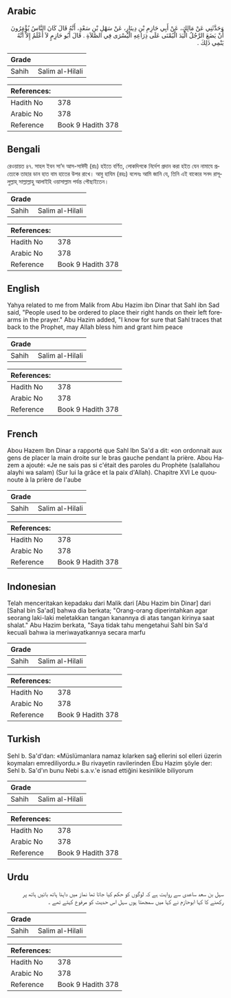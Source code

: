 ## Arabic


<div dir="rtl" lang="ar" style={{fontSize:'larger',backgroundColor:'#f8f9fa',padding:20}}>
وَحَدَّثَنِي عَنْ مَالِكٍ، عَنْ أَبِي حَازِمِ بْنِ دِينَارٍ، عَنْ سَهْلِ بْنِ سَعْدٍ، أَنَّهُ قَالَ كَانَ النَّاسُ يُؤْمَرُونَ أَنْ يَضَعَ الرَّجُلُ الْيَدَ الْيُمْنَى عَلَى ذِرَاعِهِ الْيُسْرَى فِي الصَّلاَةِ ‏.‏ قَالَ أَبُو حَازِمٍ لاَ أَعْلَمُ إِلاَّ أَنَّهُ يَنْمِي ذَلِكَ ‏.‏
</div>
<div style={{backgroundColor:'#f8f9fa',padding:20, marginBottom: 10}}><table> <thead> <tr> <th>Grade</th> <th></th> </tr> </thead> <tbody> <tr><td>Sahih</td><td>Salim al-Hilali</td></tr></tbody></table><table> <thead> <tr> <th>References:</th> <th></th> </tr> </thead> <tbody><tr><td>Hadith No</td><td>378</td></tr><tr><td>Arabic No</td><td>378</td></tr><tr><td>Reference</td><td>Book 9 Hadith 378</td></tr></tbody></table></div>

## Bengali


<div dir="ltr" lang="bn" style={{fontSize:'larger',backgroundColor:'#f8f9fa',padding:20}}>
রেওয়ায়ত ৪৭. সাহল ইবন সা’দ আস-সাঈদী (রাঃ) হইতে বর্ণিত, লোকদিগকে নির্দেশ প্রদান করা হইত যেন নামাযে প্রত্যেকে তাহার ডান হাত বাম হাতের উপর রাখে। আবু হাযিম (রহঃ) বলেনঃ আমি জানি যে, তিনি এই বাক্যের সনদ রাসূলুল্লাহ্ সাল্লাল্লাহু আলাইহি ওয়াসাল্লাম পর্যন্ত পৌছাইতেন।
</div>
<div style={{backgroundColor:'#f8f9fa',padding:20, marginBottom: 10}}><table> <thead> <tr> <th>Grade</th> <th></th> </tr> </thead> <tbody> <tr><td>Sahih</td><td>Salim al-Hilali</td></tr></tbody></table><table> <thead> <tr> <th>References:</th> <th></th> </tr> </thead> <tbody><tr><td>Hadith No</td><td>378</td></tr><tr><td>Arabic No</td><td>378</td></tr><tr><td>Reference</td><td>Book 9 Hadith 378</td></tr></tbody></table></div>

## English


<div dir="ltr" lang="en" style={{fontSize:'larger',backgroundColor:'#f8f9fa',padding:20}}>
Yahya related to me from Malik from Abu Hazim ibn Dinar that Sahl ibn Sad said, "People used to be ordered to place their right hands on their left forearms in the prayer." Abu Hazim added, "I know for sure that Sahl traces that back to the Prophet, may Allah bless him and grant him peace
</div>
<div style={{backgroundColor:'#f8f9fa',padding:20, marginBottom: 10}}><table> <thead> <tr> <th>Grade</th> <th></th> </tr> </thead> <tbody> <tr><td>Sahih</td><td>Salim al-Hilali</td></tr></tbody></table><table> <thead> <tr> <th>References:</th> <th></th> </tr> </thead> <tbody><tr><td>Hadith No</td><td>378</td></tr><tr><td>Arabic No</td><td>378</td></tr><tr><td>Reference</td><td>Book 9 Hadith 378</td></tr></tbody></table></div>

## French


<div dir="ltr" lang="fr" style={{fontSize:'larger',backgroundColor:'#f8f9fa',padding:20}}>
Abou Hazem Ibn Dinar a rapporté que Sahl Ibn Sa'd a dit: «on ordonnait aux gens de placer la main droite sur le bras gauche pendant la prière. Abou Hazem a ajouté: «Je ne sais pas si c'était des paroles du Prophète (salallahou alayhi wa salam) (Sur lui la grâce et la paix d'Allah). Chapitre XVI Le quounoute à la prière de l'aube
</div>
<div style={{backgroundColor:'#f8f9fa',padding:20, marginBottom: 10}}><table> <thead> <tr> <th>Grade</th> <th></th> </tr> </thead> <tbody> <tr><td>Sahih</td><td>Salim al-Hilali</td></tr></tbody></table><table> <thead> <tr> <th>References:</th> <th></th> </tr> </thead> <tbody><tr><td>Hadith No</td><td>378</td></tr><tr><td>Arabic No</td><td>378</td></tr><tr><td>Reference</td><td>Book 9 Hadith 378</td></tr></tbody></table></div>

## Indonesian


<div dir="ltr" lang="id" style={{fontSize:'larger',backgroundColor:'#f8f9fa',padding:20}}>
Telah menceritakan kepadaku dari Malik dari [Abu Hazim bin Dinar] dari [Sahal bin Sa'ad] bahwa dia berkata; "Orang-orang diperintahkan agar seorang laki-laki meletakkan tangan kanannya di atas tangan kirinya saat shalat." Abu Hazim berkata, "Saya tidak tahu mengetahui Sahl bin Sa'd kecuali bahwa ia meriwayatkannya secara marfu
</div>
<div style={{backgroundColor:'#f8f9fa',padding:20, marginBottom: 10}}><table> <thead> <tr> <th>Grade</th> <th></th> </tr> </thead> <tbody> <tr><td>Sahih</td><td>Salim al-Hilali</td></tr></tbody></table><table> <thead> <tr> <th>References:</th> <th></th> </tr> </thead> <tbody><tr><td>Hadith No</td><td>378</td></tr><tr><td>Arabic No</td><td>378</td></tr><tr><td>Reference</td><td>Book 9 Hadith 378</td></tr></tbody></table></div>

## Turkish


<div dir="ltr" lang="tr" style={{fontSize:'larger',backgroundColor:'#f8f9fa',padding:20}}>
Sehl b. Sa'd'dan: «Müslümanlara namaz kılarken sağ ellerini sol elleri üzerin koymaları emrediliyordu.» Bu rivayetin ravilerinden Ebu Hazim şöyle der: Sehl b. Sa'd'ın bunu Nebi s.a.v.'e isnad ettiğini kesinlikle biliyorum
</div>
<div style={{backgroundColor:'#f8f9fa',padding:20, marginBottom: 10}}><table> <thead> <tr> <th>Grade</th> <th></th> </tr> </thead> <tbody> <tr><td>Sahih</td><td>Salim al-Hilali</td></tr></tbody></table><table> <thead> <tr> <th>References:</th> <th></th> </tr> </thead> <tbody><tr><td>Hadith No</td><td>378</td></tr><tr><td>Arabic No</td><td>378</td></tr><tr><td>Reference</td><td>Book 9 Hadith 378</td></tr></tbody></table></div>

## Urdu


<div dir="rtl" lang="ur" style={{fontSize:'larger',backgroundColor:'#f8f9fa',padding:20}}>
سہل بن سعد ساعدی سے روایت ہے کہ لوگوں کو حکم کیا جاتا تھا نماز میں داہنا ہاتھ بائیں ہاتھ پر رکھنے کا کہا ابوحازم نے کہا میں سمجھتا ہوں سہل اس حدیث کو مرفوع کہتے تھے ۔
</div>
<div style={{backgroundColor:'#f8f9fa',padding:20, marginBottom: 10}}><table> <thead> <tr> <th>Grade</th> <th></th> </tr> </thead> <tbody> <tr><td>Sahih</td><td>Salim al-Hilali</td></tr></tbody></table><table> <thead> <tr> <th>References:</th> <th></th> </tr> </thead> <tbody><tr><td>Hadith No</td><td>378</td></tr><tr><td>Arabic No</td><td>378</td></tr><tr><td>Reference</td><td>Book 9 Hadith 378</td></tr></tbody></table></div>